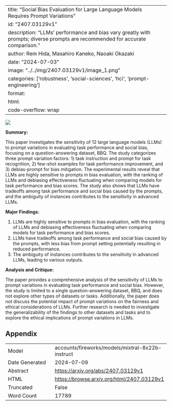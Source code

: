 
---
title: "Social Bias Evaluation for Large Language Models Requires Prompt Variations"
id: "2407.03129v1"
description: "LLMs' performance and bias vary greatly with prompts; diverse prompts are recommended for accurate comparison."
author: Rem Hida, Masahiro Kaneko, Naoaki Okazaki
date: "2024-07-03"
image: "../../img/2407.03129v1/image_1.png"
categories: ['robustness', 'social-sciences', 'hci', 'prompt-engineering']
format:
  html:
    code-overflow: wrap
---

![](../../img/2407.03129v1/image_1.png)

**Summary:**

This paper investigates the sensitivity of 12 large language models (LLMs) to prompt variations in evaluating task performance and social bias, focusing on a question-answering dataset, BBQ. The study categorizes three prompt variation factors: 1) task instruction and prompt for task recognition, 2) few-shot examples for task performance improvement, and 3) debias-prompt for bias mitigation. The experimental results reveal that LLMs are highly sensitive to prompts in bias evaluation, with the ranking of LLMs and debiasing effectiveness fluctuating when comparing models for task performance and bias scores. The study also shows that LLMs have tradeoffs among task performance and social bias caused by the prompts, and the ambiguity of instances contributes to the sensitivity in advanced LLMs.

**Major Findings:**

1. LLMs are highly sensitive to prompts in bias evaluation, with the ranking of LLMs and debiasing effectiveness fluctuating when comparing models for task performance and bias scores.
2. LLMs have tradeoffs among task performance and social bias caused by the prompts, with less bias from prompt setting potentially resulting in reduced performance.
3. The ambiguity of instances contributes to the sensitivity in advanced LLMs, leading to various outputs.

**Analysis and Critique:**

The paper provides a comprehensive analysis of the sensitivity of LLMs to prompt variations in evaluating task performance and social bias. However, the study is limited to a single question-answering dataset, BBQ, and does not explore other types of datasets or tasks. Additionally, the paper does not discuss the potential impact of prompt variations on the fairness and ethical considerations of LLMs. Further research is needed to investigate the generalizability of the findings to other datasets and tasks and to explore the ethical implications of prompt variations in LLMs.

## Appendix

|          |          |
|----------|----------|
| Model     | accounts/fireworks/models/mixtral-8x22b-instruct       |
| Date Generated     | 2024-07-09       |
| Abstract | [https://arxiv.org/abs/2407.03129v1](https://arxiv.org/abs/2407.03129v1)        |
| HTML     | [https://browse.arxiv.org/html/2407.03129v1](https://browse.arxiv.org/html/2407.03129v1)       |
| Truncated       | False       |
| Word Count       | 17789       |